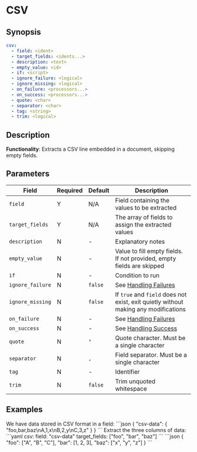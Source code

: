 # CSV

## Synopsis

```yaml {2,3}
csv:
  - field: <ident>
  - target_fields: <idents...>
  - description: <text>
  - empty_value: <id>
  - if: <script>
  - ignore_failure: <logical>
  - ignore_missing: <logical>
  - on_failure: <processors...>
  - on_success: <processors...>
  - quote: <char>
  - separator: <char>
  - tag: <string>
  - trim: <logical>
```

## Description

**Functionality**: Extracts a CSV line embedded in a document, skipping empty fields.

## Parameters

|Field|Required|Default|Description|
|---|---|---|---|
|`field`|Y|N/A|Field containing the values to be extracted|
|`target_fields`|Y|N/A|The array of fields to assign the extracted values|
|`description`|N|-|Explanatory notes|
|`empty_value`|N|-|Value to fill empty fields. If not provided, empty fields are skipped|
|`if`|N|-|Condition to run|
|`ignore_failure`|N|`false`|See [Handling Failures](../handling-failures.mdx)|
|`ignore_missing`|N|`false`|If `true` and `field` does not exist, exit quietly without making any modifications|
|`on_failure`|N|-|See [Handling Failures](../handling-failures.mdx)|
|`on_success`|N|-|See [Handling Success](../handling-success.mdx)|
|`quote`|N|`"`|Quote character. Must be a single character|
|`separator`|N|`,`|Field separator. Must be a single character|
|`tag`|N|-|Identifier|
|`trim`|N|`false`|Trim unquoted whitespace|

## Examples

<ExampleGrid>
  <CommentCol>
    We have data stored in CSV format in a field:
  </CommentCol>
  <CodeCol>
    ```json
    {
      "csv-data": {
        "foo,bar,baz\nA,1,x\nB,2,y\nC,3,z"
      }
    }
    ```
  </CodeCol>

  <CommentCol>
    Extract the three columns of data:
  </CommentCol>
  <CodeCol>
    ```yaml
    csv:
      field: "csv-data"
      target_fields: ["foo", "bar", "baz"]
    ```
    ```json
    {
      "foo": ["A", "B", "C"],
      "bar": [1, 2, 3],
      "baz": ["x", "y", "z"]
    }
    ```
  </CodeCol>
</ExampleGrid>
